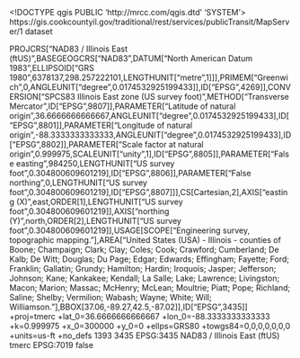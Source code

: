<!DOCTYPE qgis PUBLIC 'http://mrcc.com/qgis.dtd' 'SYSTEM'>
<qgis version="3.36.0-Maidenhead">
  <identifier>https://gis.cookcountyil.gov/traditional/rest/services/publicTransit/MapServer/1</identifier>
  <parentidentifier></parentidentifier>
  <language></language>
  <type>dataset</type>
  <title>CTA Bus Route</title>
  <abstract></abstract>
  <contact>
    <name></name>
    <organization></organization>
    <position></position>
    <voice></voice>
    <fax></fax>
    <email></email>
    <role></role>
  </contact>
  <links>
    <link type="WWW:LINK" size="" name="Source" format="" url="https://gis.cookcountyil.gov/traditional/rest/services/publicTransit/MapServer/1" description="" mimeType=""/>
  </links>
  <dates/>
  <fees></fees>
  <encoding></encoding>
  <crs>
    <spatialrefsys nativeFormat="Wkt">
      <wkt>PROJCRS["NAD83 / Illinois East (ftUS)",BASEGEOGCRS["NAD83",DATUM["North American Datum 1983",ELLIPSOID["GRS 1980",6378137,298.257222101,LENGTHUNIT["metre",1]]],PRIMEM["Greenwich",0,ANGLEUNIT["degree",0.0174532925199433]],ID["EPSG",4269]],CONVERSION["SPCS83 Illinois East zone (US survey foot)",METHOD["Transverse Mercator",ID["EPSG",9807]],PARAMETER["Latitude of natural origin",36.6666666666667,ANGLEUNIT["degree",0.0174532925199433],ID["EPSG",8801]],PARAMETER["Longitude of natural origin",-88.3333333333333,ANGLEUNIT["degree",0.0174532925199433],ID["EPSG",8802]],PARAMETER["Scale factor at natural origin",0.999975,SCALEUNIT["unity",1],ID["EPSG",8805]],PARAMETER["False easting",984250,LENGTHUNIT["US survey foot",0.304800609601219],ID["EPSG",8806]],PARAMETER["False northing",0,LENGTHUNIT["US survey foot",0.304800609601219],ID["EPSG",8807]]],CS[Cartesian,2],AXIS["easting (X)",east,ORDER[1],LENGTHUNIT["US survey foot",0.304800609601219]],AXIS["northing (Y)",north,ORDER[2],LENGTHUNIT["US survey foot",0.304800609601219]],USAGE[SCOPE["Engineering survey, topographic mapping."],AREA["United States (USA) - Illinois - counties of Boone; Champaign; Clark; Clay; Coles; Cook; Crawford; Cumberland; De Kalb; De Witt; Douglas; Du Page; Edgar; Edwards; Effingham; Fayette; Ford; Franklin; Gallatin; Grundy; Hamilton; Hardin; Iroquois; Jasper; Jefferson; Johnson; Kane; Kankakee; Kendall; La Salle; Lake; Lawrence; Livingston; Macon; Marion; Massac; McHenry; McLean; Moultrie; Piatt; Pope; Richland; Saline; Shelby; Vermilion; Wabash; Wayne; White; Will; Williamson."],BBOX[37.06,-89.27,42.5,-87.02]],ID["EPSG",3435]]</wkt>
      <proj4>+proj=tmerc +lat_0=36.6666666666667 +lon_0=-88.3333333333333 +k=0.999975 +x_0=300000 +y_0=0 +ellps=GRS80 +towgs84=0,0,0,0,0,0,0 +units=us-ft +no_defs</proj4>
      <srsid>1393</srsid>
      <srid>3435</srid>
      <authid>EPSG:3435</authid>
      <description>NAD83 / Illinois East (ftUS)</description>
      <projectionacronym>tmerc</projectionacronym>
      <ellipsoidacronym>EPSG:7019</ellipsoidacronym>
      <geographicflag>false</geographicflag>
    </spatialrefsys>
  </crs>
  <extent>
    <spatial dimensions="2" maxx="1204804.63679999997839332" crs="EPSG:3435" miny="1813802.1772000000346452" minz="9999999999" maxz="9999999999" maxy="1966921.02809999999590218" minx="1106137.44760000007227063"/>
    <temporal>
      <period>
        <start></start>
        <end></end>
      </period>
    </temporal>
  </extent>
</qgis>
